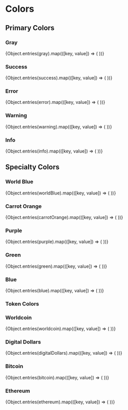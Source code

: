 
# Colors

## Primary Colors

### Gray
<div className="flex flex-wrap gap-4 pb-20">
  {Object.entries(gray).map(([key, value]) => (
    <Color key={key} name={key} color={value} />
  ))}
</div>

### Success
<div className="flex flex-wrap gap-4 pb-20">
  {Object.entries(success).map(([key, value]) => (
    <Color key={key} name={key} color={value} />
  ))}
</div>

### Error 
<div className="flex flex-wrap gap-4 pb-20">
  {Object.entries(error).map(([key, value]) => (
    <Color key={key} name={key} color={value} />
  ))}
</div>

### Warning
<div className="flex flex-wrap gap-4 pb-20">
  {Object.entries(warning).map(([key, value]) => (
    <Color key={key} name={key} color={value} />
  ))}
</div>

### Info
<div className="flex flex-wrap gap-4 pb-20">
  {Object.entries(info).map(([key, value]) => (
    <Color key={key} name={key} color={value} />
  ))}
</div>


## Specialty Colors

### World Blue
<div className="flex flex-wrap gap-4 pb-20">
  {Object.entries(worldBlue).map(([key, value]) => (
    <Color key={key} name={key} color={value} />
  ))}
</div>

### Carrot Orange
<div className="flex flex-wrap gap-4 pb-20">
  {Object.entries(carrotOrange).map(([key, value]) => (
    <Color key={key} name={key} color={value} />
  ))}
</div>

### Purple
<div className="flex flex-wrap gap-4 pb-20">
  {Object.entries(purple).map(([key, value]) => (
    <Color key={key} name={key} color={value} />
  ))}
</div>  

### Green
<div className="flex flex-wrap gap-4 pb-20">
  {Object.entries(green).map(([key, value]) => (
    <Color key={key} name={key} color={value} />
  ))}
</div>  

### Blue

<div className="flex flex-wrap gap-4 pb-20">
  {Object.entries(blue).map(([key, value]) => (
    <Color key={key} name={key} color={value} />
  ))}
</div>  

### Token Colors

### Worldcoin
<div className="flex flex-wrap gap-4 pb-20">
  {Object.entries(worldcoin).map(([key, value]) => (
    <Color key={key} name={key} color={value} />
  ))}
</div>

### Digital Dollars

<div className="flex flex-wrap gap-4 pb-20">
  {Object.entries(digitalDollars).map(([key, value]) => (
    <Color key={key} name={key} color={value} />
  ))}
</div>

### Bitcoin
<div className="flex flex-wrap gap-4 pb-20">
  {Object.entries(bitcoin).map(([key, value]) => (
    <Color key={key} name={key} color={value} />
  ))}
</div>

### Ethereum

<div className="flex flex-wrap gap-4 pb-20">
  {Object.entries(ethereum).map(([key, value]) => (
    <Color key={key} name={key} color={value} />
  ))}
</div>  
